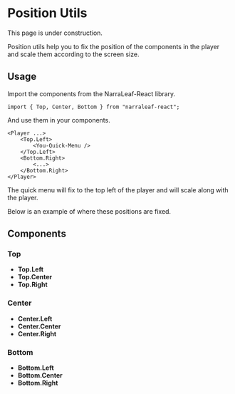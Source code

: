 
# Position Utils

<Callout type="warning" emoji="⚠️">
    This page is under construction.
</Callout>

Position utils help you to fix the position of the components in the player and scale them according to the screen size.

## Usage

Import the components from the NarraLeaf-React library.

```tsx
import { Top, Center, Bottom } from "narraleaf-react";
```

And use them in your components.

```tsx
<Player ...>
    <Top.Left>
        <You-Quick-Menu />
    </Top.Left>
    <Bottom.Right>
        <...>
    </Bottom.Right>
</Player>
```

The quick menu will fix to the top left of the player and will scale along with the player.

Below is an example of where these positions are fixed.

<ExamplePositionUtils />

## Components

### Top

- **Top.Left**
- **Top.Center**
- **Top.Right**

### Center

- **Center.Left**
- **Center.Center**
- **Center.Right**

### Bottom

- **Bottom.Left**
- **Bottom.Center**
- **Bottom.Right**

